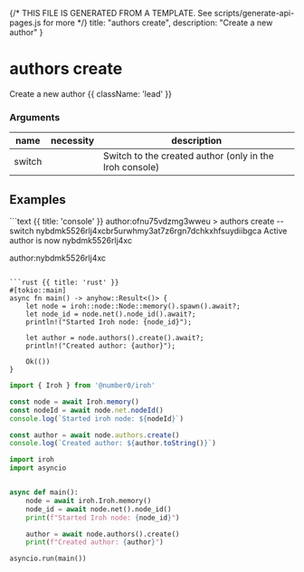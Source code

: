 {/* THIS FILE IS GENERATED FROM A TEMPLATE. See scripts/generate-api-pages.js for more */}
    title: "authors create",
    description: "Create a new author"
}

<div className='not-prose mb-5'>
    <Breadcrumbs pages={[
        { name: 'API', href: '/docs/api', current: false },
        { name: 'authors create', href: '/docs/api/authors-create', current: true },
    ]} />
</div>

# authors create

Create a new author {{ className: 'lead' }}


### Arguments

| name | necessity | description |
| ---- | --------- | ----------- |
| switch  |  | Switch to the created author (only in the Iroh console) |



## Examples

<CodeGroup title="authors create">
```text {{ title: 'console' }}
author:ofnu75vdzmg3wweu 
> authors create --switch
nybdmk5526rlj4xcbr5urwhmy3at7z6rgn7dchkxhfsuydiibgca
Active author is now nybdmk5526rlj4xc

author:nybdmk5526rlj4xc 
>
```

```rust {{ title: 'rust' }}
#[tokio::main]
async fn main() -> anyhow::Result<()> {
    let node = iroh::node::Node::memory().spawn().await?;
    let node_id = node.net().node_id().await?;
    println!("Started Iroh node: {node_id}");

    let author = node.authors().create().await?;
    println!("Created author: {author}");

    Ok(())
}

```


```js {{ title: 'nodejs' }}
import { Iroh } from '@number0/iroh'

const node = await Iroh.memory()
const nodeId = await node.net.nodeId()
console.log(`Started iroh node: ${nodeId}`)

const author = await node.authors.create()
console.log(`Created author: ${author.toString()}`)

```


```python {{ title: 'python' }}
import iroh
import asyncio


async def main():
    node = await iroh.Iroh.memory()
    node_id = await node.net().node_id()
    print(f"Started Iroh node: {node_id}")

    author = await node.authors().create()
    print(f"Created author: {author}")

asyncio.run(main())

```


</CodeGroup>
